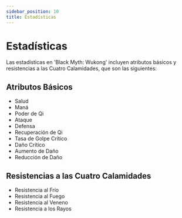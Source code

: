 ```yaml
---
sidebar_position: 10
title: Estadísticas
---
```


# Estadísticas

Las estadísticas en 'Black Myth: Wukong' incluyen atributos básicos y resistencias a las Cuatro Calamidades, que son las siguientes:

## Atributos Básicos

- Salud
- Maná
- Poder de Qi
- Ataque
- Defensa
- Recuperación de Qi
- Tasa de Golpe Crítico
- Daño Crítico
- Aumento de Daño
- Reducción de Daño

## Resistencias a las Cuatro Calamidades

- Resistencia al Frío
- Resistencia al Fuego
- Resistencia al Veneno
- Resistencia a los Rayos